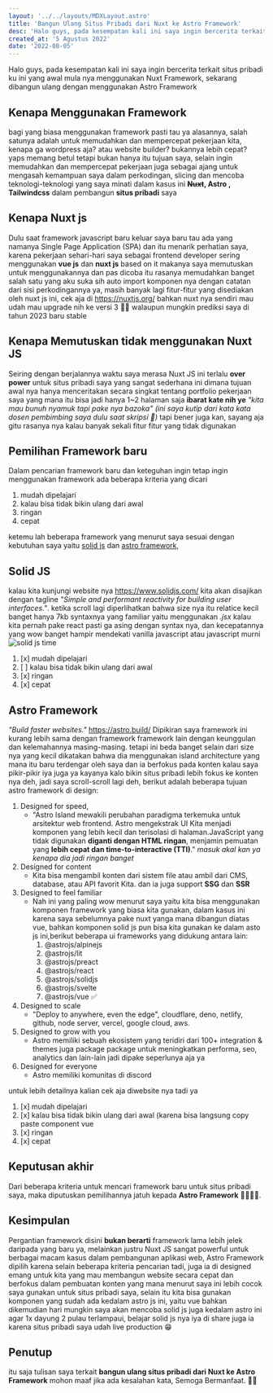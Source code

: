 ```yaml
---
layout: '../../layouts/MDXLayout.astro'
title: 'Bangun Ulang Situs Pribadi dari Nuxt ke Astro Framework'
desc: 'Halo guys, pada kesempatan kali ini saya ingin bercerita terkait situs pribadi ku ini yang awal mula nya menggunakan Nuxt Framework, sekarang dibangun ulang dengan menggunakan Astro Framework...'
created_at: '5 Agustus 2022'
date: '2022-08-05'
---
```


Halo guys, pada kesempatan kali ini saya ingin bercerita terkait situs pribadi ku ini yang awal mula nya menggunakan Nuxt Framework, sekarang dibangun ulang dengan menggunakan Astro Framework

## Kenapa Menggunakan Framework

bagi yang biasa menggunakan framework pasti tau ya alasannya, salah satunya adalah untuk memudahkan dan mempercepat pekerjaan kita, kenapa ga wordpress aja? atau website builder? bukannya lebih cepat?
yaps memang betul tetapi bukan hanya itu tujuan saya, selain ingin memudahkan dan mempercepat pekerjaan juga sebagai ajang untuk mengasah kemampuan saya dalam perkodingan, slicing dan mencoba teknologi-teknologi yang saya minati dalam kasus ini **~~Nuxt~~, Astro , Tailwindcss** dalam pembangun **situs pribadi** saya

## Kenapa Nuxt js

Dulu saat framework javascript baru keluar saya baru tau ada yang namanya Single Page Application (SPA) dan itu menarik perhatian saya, karena pekerjaan sehari-hari saya sebagai frontend developer sering menggunakan **vue js** dan **nuxt js** based on it makanya saya memutuskan untuk menggunakannya dan pas dicoba itu rasanya memudahkan banget salah satu yang aku suka sih auto import komponen nya dengan catatan dari sisi perkodingannya ya, masih banyak lagi fitur-fitur yang disediakan oleh nuxt js ini, cek aja di https://nuxtjs.org/ bahkan nuxt nya sendiri mau udah mau upgrade nih ke versi 3 👏🏻 walaupun mungkin prediksi saya di tahun 2023 baru stable

## Kenapa Memutuskan tidak menggunakan Nuxt JS

Seiring dengan berjalannya waktu saya merasa Nuxt JS ini terlalu **over power** untuk situs pribadi saya yang sangat sederhana ini dimana tujuan awal nya hanya menceritakan secara singkat tentang portfolio pekerjaan saya yang mana itu bisa jadi hanya 1~2 halaman saja **ibarat kate nih ye** _"kita mau bunuh nyamuk tapi pake nya bazoka" (ini saya kutip dari kata kata dosen pembimbing saya dulu saat skripsi 🤣)_ tapi bener juga kan, sayang aja gitu rasanya nya kalau banyak sekali fitur fitur yang tidak digunakan

## Pemilihan Framework baru

Dalam pencarian framework baru dan keteguhan ingin tetap ingin menggunakan framework ada beberapa kriteria yang dicari

1. mudah dipelajari
2. kalau bisa tidak bikin ulang dari awal
3. ringan
4. cepat

ketemu lah beberapa framework yang menurut saya sesuai dengan kebutuhan saya yaitu [solid js](https://www.solidjs.com/) dan [astro framework](https://astro.build/),

## Solid JS

kalau kita kunjungi website nya https://www.solidjs.com/ kita akan disajikan dengan tagline _"Simple and performant reactivity for building user interfaces."_. ketika scroll lagi diperlihatkan bahwa size nya itu relatice kecil banget hanya 7kb syntaxnya yang familiar yaitu menggunakan _.jsx_ kalau kita pernah pake react pasti ga asing dengan syntax nya, dan kecepatannya yang wow banget hampir mendekati vanilla javascript atau javascript murni ![solid js time](/assets/bangun-ulang-situs-pribadi-nuxt-ke-astro/solidjs-time.png)

1. [x] mudah dipelajari
2. [ ] kalau bisa tidak bikin ulang dari awal
3. [x] ringan
4. [x] cepat

## Astro Framework

_"Build faster websites."_ https://astro.build/
Dipikiran saya framework ini kurang lebih sama dengan framework framework lain dengan keunggulan dan kelemahannya masing-masing. tetapi ini beda banget selain dari size nya yang kecil dikatakan bahwa dia menggunakan island architecture yang mana itu baru terdengar oleh saya dan ia berfokus pada konten kalau saya pikir-pikir iya juga ya kayanya kalo bikin situs pribadi lebih fokus ke konten nya deh, jadi saya scroll-scroll lagi deh, berikut adalah beberapa tujuan astro framework di design:

1. Designed for speed,
   - "Astro Island mewakili perubahan paradigma terkemuka untuk arsitektur web frontend. Astro mengekstrak UI Kita menjadi komponen yang lebih kecil dan terisolasi di halaman.JavaScript yang tidak digunakan **diganti dengan HTML ringan**, menjamin pemuatan yang **lebih cepat dan time-to-interactive (TTI)**." _masuk akal kan ya kenapa dia jadi ringan banget_
2. Designed for content
   - Kita bisa mengambil konten dari sistem file atau ambil dari CMS, database, atau API favorit Kita. dan ia juga support **SSG** dan **SSR**
3. Designed to feel familiar
   - Nah ini yang paling wow menurut saya yaitu kita bisa menggunakan komponen framework yang biasa kita gunakan, dalam kasus ini karena saya sebelumnya pake nuxt yanga mana dibangun diatas vue, bahkan komponen solid js pun bisa kita gunakan ke dalam asto js ini,berikut beberapa ui frameworks yang didukung antara lain:
     1. @astrojs/alpinejs
     1. @astrojs/lit
     1. @astrojs/preact
     1. @astrojs/react
     1. @astrojs/solidjs
     1. @astrojs/svelte
     1. @astrojs/vue ✅
4. Designed to scale
   - "Deploy to anywhere, even the edge", cloudflare, deno, netlify, github, node server, vercel, google cloud, aws.
5. Designed to grow with you
   - Astro memiliki sebuah ekosistem yang teridiri dari 100+ integration & themes juga package package untuk meningkatkan performa, seo, analytics dan lain-lain jadi dipake seperlunya aja ya
6. Designed for everyone
   - Astro memiliki komunitas di discord

untuk lebih detailnya kalian cek aja diwebsite nya tadi ya

1. [x] mudah dipelajari
2. [x] kalau bisa tidak bikin ulang dari awal (karena bisa langsung copy paste component vue
3. [x] ringan
4. [x] cepat

## Keputusan akhir

Dari beberapa kriteria untuk mencari framework baru untuk situs pribadi saya, maka diputuskan pemilihannya jatuh kepada **Astro Framework** 👏🏻🎉🥳.

## Kesimpulan

Pergantian framework disini **bukan berarti** framework lama lebih jelek daripada yang baru ya, melainkan justru Nuxt JS sangat powerful untuk berbagai macam kasus dalam pembangunan aplikasi web, Astro Framework dipilih karena selain beberapa kriteria pencarian tadi, juga ia di designed emang untuk kita yang mau membangun website secara cepat dan berfokus dalam pembuatan konten yang mana menurut saya ini lebih cocok saya gunakan untuk situs pribadi saya, selain itu kita bisa gunakan komponen yang sudah ada kedalam astro js ini, yaitu vue bahkan dikemudian hari mungkin saya akan mencoba solid js juga kedalam astro ini agar 1x dayung 2 pulau terlampaui, belajar solid js nya iya di share juga ia karena situs pribadi saya udah live production 😁

## Penutup 

itu saja tulisan saya terkait **bangun ulang situs pribadi dari Nuxt ke Astro Framework** mohon maaf jika ada kesalahan kata, Semoga Bermanfaat. 👏🏻